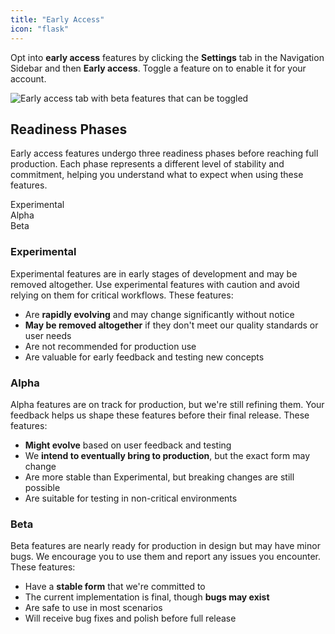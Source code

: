 ```yaml
---
title: "Early Access"
icon: "flask"
---
```


Opt into **early access** features by clicking the **Settings** tab in the Navigation Sidebar and then **Early access**. Toggle a feature on to enable it for your account.

<Frame>
  <img
    src="/images/product/user-settings/early-access.png"
    alt="Early access tab with beta features that can be toggled"
  />
</Frame>

## Readiness Phases

Early access features undergo three readiness phases before reaching full production. Each phase represents a different level of stability and commitment, helping you understand what to expect when using these features.

<div className="flex gap-4 items-center">
  <div className="inline text-sm leading-5 px-2 py-0.5 rounded-md bg-red-100/50 dark:bg-red-400/10 text-red-600 dark:text-red-300 font-medium whitespace-nowrap">
    Experimental
  </div>
  <Icon icon="arrow-right" size={12} />
  <div className="inline text-sm leading-5 px-2 py-0.5 rounded-md bg-yellow-100/50 dark:bg-yellow-400/10 text-yellow-600 dark:text-yellow-300 font-medium whitespace-nowrap">
    Alpha
  </div>
  <Icon icon="arrow-right" size={12} />
  <div className="inline text-sm leading-5 px-2 py-0.5 rounded-md bg-blue-100/50 dark:bg-blue-400/10 text-blue-600 dark:text-blue-300 font-medium whitespace-nowrap">
    Beta
  </div>
</div>

### Experimental

Experimental features are in early stages of development and may be removed altogether. Use experimental features with caution and avoid relying on them for critical workflows. These features:

- Are **rapidly evolving** and may change significantly without notice
- **May be removed altogether** if they don't meet our quality standards or user needs
- Are not recommended for production use
- Are valuable for early feedback and testing new concepts

### Alpha

Alpha features are on track for production, but we're still refining them. Your feedback helps us shape these features before their final release. These features:

- **Might evolve** based on user feedback and testing
- We **intend to eventually bring to production**, but the exact form may change
- Are more stable than Experimental, but breaking changes are still possible
- Are suitable for testing in non-critical environments

### Beta

Beta features are nearly ready for production in design but may have minor bugs. We encourage you to use them and report any issues you encounter. These features:

- Have a **stable form** that we're committed to
- The current implementation is final, though **bugs may exist**
- Are safe to use in most scenarios
- Will receive bug fixes and polish before full release
